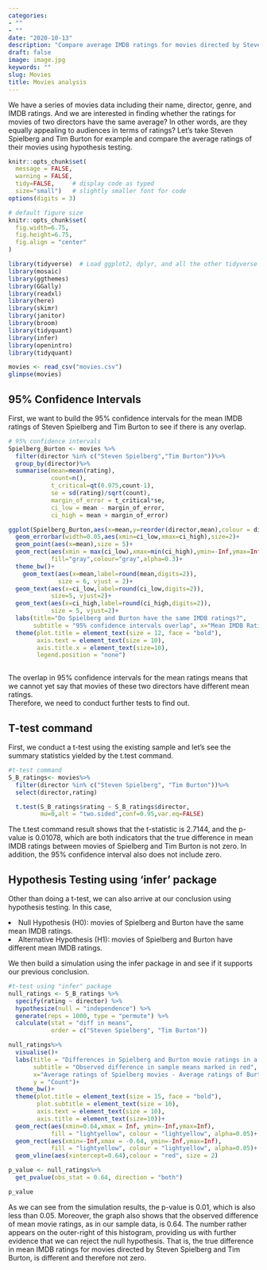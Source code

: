 ```yaml
---
categories:
- ""
- ""
date: "2020-10-13"
description: "Compare average IMDB ratings for movies directed by Steven Spielberg and Tim Burton."
draft: false
image: image.jpg
keywords: ""
slug: Movies
title: Movies analysis
---
```


We have a series of movies data including their name, director, genre, and IMDB ratings. And we are interested in finding whether the ratings for movies of two directors have the same average? In other words, are they equally appealing to audiences in terms of ratings? Let's take Steven Spielberg and Tim Burton for example and compare the average ratings of their movies using hypothesis testing.


```r
knitr::opts_chunk$set(
  message = FALSE, 
  warning = FALSE, 
  tidy=FALSE,     # display code as typed
  size="small")   # slightly smaller font for code
options(digits = 3)

# default figure size
knitr::opts_chunk$set(
  fig.width=6.75, 
  fig.height=6.75,
  fig.align = "center"
)
```

```r
library(tidyverse)  # Load ggplot2, dplyr, and all the other tidyverse packages
library(mosaic)
library(ggthemes)
library(GGally)
library(readxl)
library(here)
library(skimr)
library(janitor)
library(broom)
library(tidyquant)
library(infer)
library(openintro)
library(tidyquant)
```



```r
movies <- read_csv("movies.csv")
glimpse(movies)

```

## 95% Confidence Intervals

First, we want to build the 95% confidence intervals for the mean IMDB ratings of Steven Spielberg and Tim Burton to see if there is any overlap.

```r

# 95% confidence intervals
Spielberg_Burton <- movies %>%
  filter(director %in% c("Steven Spielberg","Tim Burton"))%>%
  group_by(director)%>%
  summarise(mean=mean(rating),
            count=n(),
            t_critical=qt(0.975,count-1),
            se = sd(rating)/sqrt(count),
            margin_of_error = t_critical*se,
            ci_low = mean - margin_of_error,
            ci_high = mean + margin_of_error)

ggplot(Spielberg_Burton,aes(x=mean,y=reorder(director,mean),colour = director))+
  geom_errorbar(width=0.05,aes(xmin=ci_low,xmax=ci_high),size=2)+
  geom_point(aes(x=mean),size = 5)+
  geom_rect(aes(xmin = max(ci_low),xmax=min(ci_high),ymin=-Inf,ymax=Inf),
            fill="gray",colour="gray",alpha=0.3)+
  theme_bw()+
    geom_text(aes(x=mean,label=round(mean,digits=2)), 
              size = 6, vjust = 2)+
  geom_text(aes(x=ci_low,label=round(ci_low,digits=2)),
            size=5, vjust=2)+
  geom_text(aes(x=ci_high,label=round(ci_high,digits=2)),
            size = 5, vjust=2)+
  labs(title="Do Spielberg and Burton have the same IMDB ratings?", 
       subtitle = "95% confidence intervals overlap", x="Mean IMDB Rating", y ="")+
  theme(plot.title = element_text(size = 12, face = "bold"), 
        axis.text = element_text(size = 10), 
        axis.title.x = element_text(size=10),
        legend.position = "none")
 
```

The overlap in 95% confidence intervals for the mean ratings means that we cannot yet say that movies of these two directors have different mean ratings.<br/>
Therefore, we need to conduct further tests to find out.

## T-test command
First, we conduct a t-test using the existing sample and let's see the summary statistics yielded by the t.test command.


```r
#t-test command
S_B_ratings<- movies%>%
  filter(director %in% c("Steven Spielberg", "Tim Burton"))%>%
  select(director,rating)

  t.test(S_B_ratings$rating ~ S_B_ratings$director,
         mu=0,alt = "two.sided",conf=0.95,var.eq=FALSE)

```

The t.test command result shows that the t-statistic is 2.7144, and the p-value is 0.01078, which are both indicators that the true difference in mean IMDB ratings between movies of Spielberg and Tim Burton is not zero. In addition, the 95% confidence interval also does not include zero.<br/>

## Hypothesis Testing using 'infer' package
Other than doing a t-test, we can also arrive at our conclusion using hypothesis testing. In this case, <br/>

<li>Null Hypothesis (H0): movies of Spielberg and Burton have the same mean IMDB ratings. </li>
<li>Alternative Hypothesis (H1): movies of Spielberg and Burton have different mean IMDB ratings. </li>

We then build a simulation using the infer package in and see if it supports our previous conclusion.

```r
#t-test using "infer" package
null_ratings <- S_B_ratings %>%
  specify(rating ~ director) %>%
  hypothesize(null = "independence") %>%
  generate(reps = 1000, type = "permute") %>%
  calculate(stat = "diff in means", 
            order = c("Steven Spielberg", "Tim Burton"))

null_ratings%>%
  visualise()+
  labs(title = "Differences in Spielberg and Burton movie ratings in a world where there is really no difference",
       subtitle = "Observed difference in sample means marked in red", 
       x="Average ratings of Spielberg movies - Average ratings of Burton movies", 
       y = "Count")+
  theme_bw()+
  theme(plot.title = element_text(size = 15, face = "bold"),
        plot.subtitle = element_text(size = 10),
        axis.text = element_text(size = 10), 
        axis.title = element_text(size=10))+
  geom_rect(aes(xmin=0.64,xmax = Inf, ymin=-Inf,ymax=Inf),
            fill = "lightyellow", colour = "lightyellow", alpha=0.05)+
  geom_rect(aes(xmin=-Inf,xmax = -0.64, ymin=-Inf,ymax=Inf), 
            fill = "lightyellow", colour = "lightyellow", alpha=0.05)+
  geom_vline(aes(xintercept=0.64),colour = "red", size = 2)

p_value <- null_ratings%>%
  get_pvalue(obs_stat = 0.64, direction = "both")

p_value
```
As we can see from the simulation results, the p-value is 0.01, which is also less than 0.05. Moreover, the graph also shows that the observed difference of mean movie ratings, as in our sample data, is 0.64. The number rather appears on the outer-right of this histogram, providing us with further evidence that we can reject the null hypothesis. That is, the true difference in mean IMDB ratings for movies directed by Steven Spielberg and Tim Burton, is different and therefore not zero.


